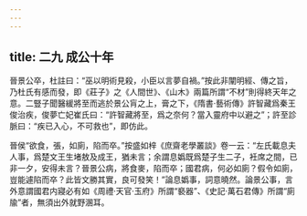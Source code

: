 ```yaml
---
---
---
```

title: 二九 成公十年
---




晉景公卒，杜註曰：“巫以明術見殺，小臣以言夢自禍。”按此非闡明經、傳之旨，乃杜氏有感而發，即《莊子》之《人間世》、《山木》兩篇所謂“不材”則得終天年之意。二豎子聞醫緩將至而逃於景公肓之上，膏之下，《隋書·藝術傳》許智藏爲秦王俊治疾，俊夢亡妃崔氏曰：“許智藏將至，爲之奈何？當入靈府中以避之”；許至診脈曰：“疾已入心，不可救也”，即仿此。

晉侯“欲食，張，如廁，陷而卒。”按盛如梓《庶齋老學叢談》卷一云：“左氏載息夫人事，爲楚文王生堵敖及成王，猶未言；余謂息嬀既爲楚子生二子，衽席之間，已非一夕，安得未言？晉景公病，將食麥，陷而卒；國君病，何必如廁？假令如廁，豈能遽陷而卒？此皆文勝其實，良可發笑！”論息嬀事，詞意曉然。論景公事，言外意謂國君内寢必有如《周禮·天官·玉府》所謂“褻器”、《史記·萬石君傳》所謂“廁牏”者，無須出外就野溷耳。